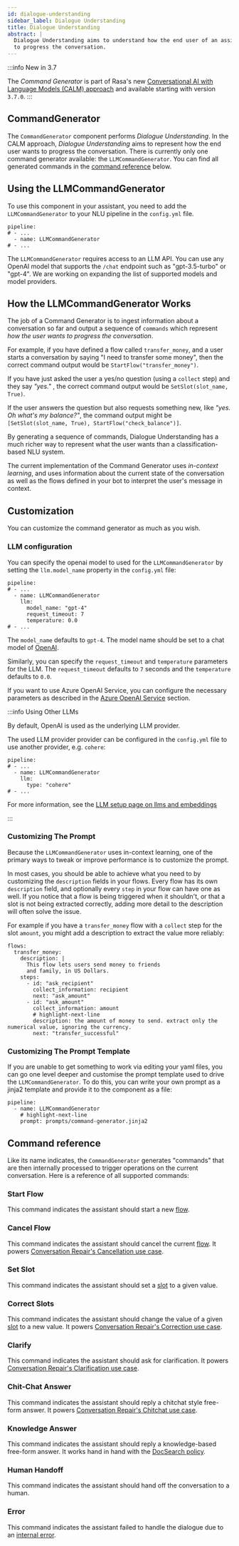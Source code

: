 ```yaml
---
id: dialogue-understanding
sidebar_label: Dialogue Understanding
title: Dialogue Understanding
abstract: |
  Dialogue Understanding aims to understand how the end user of an assistant wants
  to progress the conversation.
---
```




:::info New in 3.7

The _Command Generator_ is part of Rasa's new
[Conversational AI with Language Models (CALM) approach](../calm.mdx) and available starting
with version `3.7.0`.
:::

## CommandGenerator

The `CommandGenerator` component performs _Dialogue Understanding_.
In the CALM approach, _Dialogue Understanding_ aims to represent how the end user
wants to progress the conversation.
There is currently only one command generator available: the `LLMCommandGenerator`.
You can find all generated commands in the [command reference](#command-reference) below.

## Using the LLMCommandGenerator

To use this component in your assistant, you need to add the
`LLMCommandGenerator` to your NLU pipeline in the `config.yml` file.

```yaml-rasa title="config.yml"
pipeline:
# - ...
  - name: LLMCommandGenerator
# - ...
```

The `LLMCommandGenerator` requires access to an LLM API. You can use any
OpenAI model that supports the `/chat` endpoint such as "gpt-3.5-turbo" or "gpt-4".
We are working on expanding the list of supported models and model providers.

## How the LLMCommandGenerator Works

The job of a Command Generator is to ingest information about a conversation so far
and output a sequence of `commands` which represent _how the user wants to progress the conversation_.

For example, if you have defined a flow called `transfer_money`, and a user starts a conversation
by saying "I need to transfer some money", then the correct command output would be `StartFlow("transfer_money")`.

If you have just asked the user a yes/no question (using a `collect` step) and they say _"yes."_
, the correct command output would be `SetSlot(slot_name, True)`.

If the user answers the question but also requests something new, like _"yes. Oh what's my balance?"_,
the command output might be `[SetSlot(slot_name, True), StartFlow("check_balance")]`.

By generating a sequence of commands, Dialogue Understanding has a much richer way to represent
what the user wants than a classification-based NLU system.

The current implementation of the Command Generator uses _in-context learning_, and uses
information about the current state of the conversation as well as the flows defined in your bot
to interpret the user's message in context.

## Customization

You can customize the command generator as much as you wish.

### LLM configuration

You can specify the openai model to used for the `LLMCommandGenerator` by setting the
`llm.model_name` property in the `config.yml` file:

```yaml-rasa title="config.yml"
pipeline:
# - ...
  - name: LLMCommandGenerator
    llm:
      model_name: "gpt-4"
      request_timeout: 7
      temperature: 0.0
# - ...
```

The `model_name` defaults to `gpt-4`. The model name should be set
to a chat model of [OpenAI](https://platform.openai.com/docs/guides/gpt/chat-completions-api).

Similarly, you can specify the `request_timeout` and
`temperature` parameters for the LLM. The `request_timeout`
defaults to `7` seconds and the `temperature` defaults to `0.0`.

If you want to use Azure OpenAI Service, you can configure the necessary
parameters as described in the
[Azure OpenAI Service](./components/llm-configuration.mdx#additional-configuration-for-azure-openai-service)
section.

:::info Using Other LLMs

By default, OpenAI is used as the underlying LLM provider.

The used LLM provider provider can be configured in the
`config.yml` file to use another provider, e.g. `cohere`:

```yaml-rasa title="config.yml"
pipeline:
# - ...
  - name: LLMCommandGenerator
    llm:
      type: "cohere"
# - ...
```

For more information, see the
[LLM setup page on llms and embeddings](./components/llm-configuration.mdx#other-llmsembeddings)

:::

### Customizing The Prompt

Because the `LLMCommandGenerator` uses in-context learning, one of the primary ways
to tweak or improve performance is to customize the prompt.

In most cases, you should be able to achieve what you need to by customizing the `description` fields
in your flows.
Every flow has its own `description` field, and optionally every `step` in your flow can have one as well.
If you notice that a flow is being triggered when it shouldn't, or that a slot is not being extracted correctly,
adding more detail to the description will often solve the issue.

For example if you have a `transfer_money` flow with a `collect` step for the slot `amount`, you might add a description
to extract the value more reliably:

```yaml-rasa title="flows.yml"
flows:
  transfer_money:
    description: |
      This flow lets users send money to friends
      and family, in US Dollars.
    steps:
      - id: "ask_recipient"
        collect_information: recipient
        next: "ask_amount"
      - id: "ask_amount"
        collect_information: amount
        # highlight-next-line
        description: the amount of money to send. extract only the numerical value, ignoring the currency.
        next: "transfer_successful"
```

### Customizing The Prompt Template

If you are unable to get something to work via editing your yaml files, you can go one level deeper
and customise the prompt template used to drive the `LLMCommandGenerator`.
To do this, you can write your own prompt as a jinja2 template and provide it to the component as a file:

```yaml-rasa title="config.yml"
pipeline:
  - name: LLMCommandGenerator
    # highlight-next-line
    prompt: prompts/command-generator.jinja2
```

## Command reference

Like its name indicates, the `CommandGenerator` generates "commands" that are then internally processed to
trigger operations on the current conversation. Here is a reference of all supported commands:

### Start Flow

This command indicates the assistant should start a new [flow](./flows.mdx).

### Cancel Flow

This command indicates the assistant should cancel the current [flow](./flows.mdx).
It powers [Conversation Repair's Cancellation use case](./conversation-repair.mdx#3-cancellations).

### Set Slot

This command indicates the assistant should set a [slot](./domain.mdx#slots) to a given value.

### Correct Slots

This command indicates the assistant should change the value of a given [slot](./domain.mdx#slots)
to a new value. It powers [Conversation Repair's Correction use case](./conversation-repair.mdx#2-corrections).

### Clarify

This command indicates the assistant should ask for clarification. It powers
[Conversation Repair's Clarification use case](./conversation-repair.mdx#6-clarification).

### Chit-Chat Answer

<RasaProLabel />

<RasaProBanner />

This command indicates the assistant should reply a chitchat style free-form answer.
It powers [Conversation Repair's Chitchat use case](./conversation-repair.mdx#4-chitchat).

### Knowledge Answer

<RasaProLabel />

<RasaProBanner />

This command indicates the assistant should reply a knowledge-based free-form answer. It works
hand in hand with the [DocSearch policy](./policies.mdx#docsearch-policy).

### Human Handoff

This command indicates the assistant should hand off the conversation to a human.

### Error

This command indicates the assistant failed to handle the dialogue due to
an [internal error](./conversation-repair.mdx#7-internal-errors).
